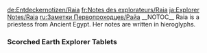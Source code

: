 <noinclude>
{{Include}}
{{ambox
| color = yellow
| icon = Carbonemys.png
| type = If you came directly to this page you can find the other Explorer Notes on page [[Explorer Notes]].
| info =
}}
[[de:Entdeckernotizen/Raia]]
[[fr:Notes des explorateurs/Raia]]
[[ja:Explorer Notes/Raia]]
[[ru:Заметки Первопроходцев/Райа]]
{{MissingTranslations|es|it|pl|pt-br|th}}
</noinclude>__NOTOC__
Raia is a priestess from Ancient Egypt. Her notes are written in hieroglyphs.

<div class="toccolours mw-collapsible mw-collapsed" style="background: none; border: none;">
===Scorched Earth Explorer Tablets===
<div class="mw-collapsible-content">
{{Explorer Note
| title = Raia Tablet #1 (Scorched Earth)
| text = [Egyptian hieroglyphs]
| translation = <small>[Left Pane]</small><br/>Even at this distance the great Obelisk is beautiful. It is like a pillar of Amun-Ra's light given solid form. I wish we could have made our camp right beside it but the others thought that might draw unwanted attention. At least we are close enough to be in its shadow and drink from the river that runs beneath it.<br/>
<small>[Right Pane]</small><br/>I always face it when I pray to Hathor and though i can feel the scepticism in my companions' gazes, my faith is unshaken, for it was my faith that guided us here to this place rich with water and resources. All agree it is the ideal location for a settlement. Wherever we are the gods are watching over us I know it.
| author = Raia
| icon = NoteRaia.png
}}

{{Explorer Note
| title = Raia Tablet #2 (Scorched Earth)
| text = [Egyptian hieroglyphs]
| translation = <small>[Left Pane]</small><br/>Construction has been going well. None of us are architects, but we have been adjusting to our roles.

<small>[Middle Pane]</small><br/>Girisha's broad shoulders and a booming laugh conceal a keen mind, and we started making better progress once I convinced him to stop hauling rocks and start drawing up plans that let Amir focus on starting a garden where he is more at home.

<small>[Right Pane]</small><br/>I have focused on trying to keep us organized and maintaining our spirits myself. I wish I could do more, sadly while a priestess has many gifts, manual labor is not one of them. I often find myself winded before midday. I pray that the others do not find me burdensome.
| author = Raia
| icon = NoteRaia.png
}}

{{Explorer Note
| title = Raia Tablet #3 (Scorched Earth)
| text = [Egyptian hieroglyphs]
| translation = <small>[Top Pane]</small><br/>Back in Luxor I always tried to stay out of politics. I never aspired to be Divine Adoratrice as some priestesses did. I found that such selfish ambitions often led to suffering both for oneself and for others.

<small>[Middle Pane]</small><br/>So when Girisha referred to me as our leader today. I found myself surprised. I had never asked for such a position and the others had never bestowed it on me in any official manner. It just happened naturally.

<small>[Bottom Pane]</small><br/>I am not sure what to make of it but if this is Hathor's will then I will try to guide these people as best as I can.
| author = Raia
| icon = NoteRaia.png
}}

{{Explorer Note
| title = Raia Tablet #4 (Scorched Earth)
| text = [Egyptian hieroglyphs]
| translation = <small>[Left Pane]</small><br/>Our settlement has grown so quickly during these hectic months. So many wandering souls have found their way here seeking shelter and companionships, have done my best to welcome everyone I can. If treated with understanding most become productive loyal members of our community.

<small>[Right Pane]</small><br/>But I am no fool. I know that hearts can have two natures. Hathor offers compassion while Sekhmet brings devastation. As we grow in size we become a riper target for those with malice in their hearts.

Girisha has tried to organize a militia but I fear it inadequate. For now I must be wary and pray that the gods send us a true warrior.
| author = Raia
| icon = NoteRaia.png
}}

{{Explorer Note
| title = Raia Tablet #5 (Scorched Earth)
| text = [Egyptian hieroglyphs]
| translation = <small>[Left Pane]</small><br/>It took longer than I'd hope but I believe the gods have heard my prayers. At least I believe so. When I imagined what a true warrior might be like I cannot say that I imagined Captain Dahkeya.

<small>[Middle Pane]</small><br/>He speaks tersely, has no sense of decorum and in general is rather prickly. He was nigh unapproachable for a whole day when we decided his position should be called captain instead of the nonsense word he proposed.

<small>[Right Pane]</small><br/>Yet he has been getting results or so I am told. When I find time I ought to observe him in action myself.
| author = Raia
| icon = NoteRaia.png
}}

{{Explorer Note
| title = Raia Tablet #6 (Scorched Earth)
| text = [Egyptian hieroglyphs]
| translation = <small>[Upper Left Pane]</small><br/> I am still not accustomed to the loud fiery weapons that our new captain is training his men to use. Their power is so destructive that it seems almost too much for any mortal man to possess. Yet captain Dahkeya strolls

<small>[Lower Left Pane]</small><br/> up and down his line of trainees like they are wielding wooden swords, and twirls his own weapon almost absentmindedly.

<small>[Right Pane]</small><br/> It is somewhat unnerving to find someone so calm around such potent instruments of death. But I suppose that is why he has had such success in securing our borders. I can only hope that we need but one captain Dahkeya and that I never have to use those weapons myself.
| author = Raia
| icon = NoteRaia.png
}}

{{Explorer Note
| title = Raia Tablet #7 (Scorched Earth)
| text = [Egyptian hieroglyphs]
| translation = <small>[Left Pane]</small><br/>It has been such a blessing to be able to spread Hathor's joy and love to so many people. At first my daily prayers garnered but a few curious observers. Yet soon observations turned to questions, and questions turned to participation. Now there are so many of us that we have even begun to construct a shrine.<br/>
<small>[Right pane is identical to left pane but subtitle text is:]</small><br/>I truly wish that I could teach these eager new students all day long, but my duty to the village must come first. Perhaps when our future here is finally secured I shall be able to live the life of a priestess again, but for now I have too many people counting on me. I cannot abandon them.
| author = Raia
| icon = NoteRaia.png
}}

{{Explorer Note
| title = Raia Tablet #8 (Scorched Earth)
| text = [Egyptian hieroglyphs]
| translation = <small>[Left Pane]</small><br/>Names are a curious thing. We assign them great weight, yet they do not change the substance of the person, place, or thing they belong to. I suppose that line of thinking is why I never dwelled on the name of our humble village. Yet now that it has grown to become somewhat less humble our home can go nameless no longer. People must call it something.<br/>
<small>[Right Pane]</small><br/>To that end Nosti is as good a name as any. I am told that it means to know in some old important language, and whatever our citizens intended that to symbolize when they chose it  I know this: while we are here, we are under the protection of the gods.
| author = Raia
| icon = NoteRaia.png
}}

{{Explorer Note
| title = Raia Tablet #9 (Scorched Earth)
| text = [Egyptian hieroglyphs]
| translation = <small>[Left Pane]</small><br/>Lost souls from all across the desert continue to prostrate themselves before Nosti's gates. I adamantly refuse to turn away anyone that does not mean us any harm, but I realize that has left us with many mouths to feed.

<small>[Right Pane]</small><br/>As a result, Nosti's fields are its most valuable asset. Fortunately, Girisha's designs, and my organization of labor and resources have once again proven effective. Not only did we implement an efficient irrigation system, but we have encased our crops in a large protective structure made of a clear, shiny substance called glass.

<small>[Lower Right Pane]</small><br/>Every morning it sparkles with a Amun-Ra's light, like a great gem, a beautiful reminder of what we can accomplish when we are united in purpose.
| author = Raia
| icon = NoteRaia.png
}}

{{Explorer Note
| title = Raia Tablet #10 (Scorched Earth)
| text = [Egyptian hieroglyphs]
| translation = <small>[Left Pane]</small><br/> Despite our best efforts and the blessing of the gods, tragedy is unavoidable in these strange lands. Yesterday it struck Nosti once more in the form of a mantis attack, and while I could not undo what had been done I hope that I was able to bring some small comfort to those who knew the victims best.<br/>
<small>[Right Pane]</small><br/> Though we lack the resources to properly inter the dead in tombs, we still held a ceremony in their memory and I made time to speak privately with anyone who wished to. Between that and my usual duties I am physically and emotionally exhausted, but when my people are suffering I can not afford to rest.
| author = Raia
| icon = NoteRaia.png
}}

{{Explorer Note
| title = Raia Tablet #11 (Scorched Earth)
| text = [Egyptian hieroglyphs]
| translation = <small>[Left Pane]</small><br/>Early on I handled all of Nosti’s trade negotiations, and I have had trouble growing out of the habit. I suppose that is why every caravan or hunter that passes through our gates knows my name. Some still insist on speaking with me personally. But I do not mind. I find these dealings rather engaging. It is like playing a game of words.<br/>
<small>[Right Pane]</small><br/>One such caravan arrived yesterday bearing a haul of metal ingots. Our venerable captain has suggested that I bring a contingent of guards to the negotiations, but I would rather not. If our guests are intimidated, they may back out and I would be remiss to waste such an opportunity.
| author = Raia
| icon = NoteRaia.png
}}

{{Explorer Note
| title = Raia Tablet #12 (Scorched Earth)
| text = [Egyptian hieroglyphs]
| translation = <small>[Left Pane]</small><br/>I shall gladly admit that I erred. I shall even admit that I owe Captain Dahkeya my life and offer him all the gratitude he is due. Yet that does not excuse such merciless behavior.

<small>[Top Pane]</small><br/>Those so called merchants may have stooped to viciousness and cruelty by trying to kidnap me, but that one had surrendered. There was no need to execute him on the spot, was there? It is so hard to see where light ends and darkness begins in this violent place.

<small>[Right Pane]</small><br/>Perhaps if I could adequately protect myself we could have avoided needless blood shed. Yes, I think it is time I shall master these explosive weapons, and Captain Dahkeya is going to help me.
| author = Raia
| icon = NoteRaia.png
}}

{{Explorer Note
| title = Raia Tablet #13 (Scorched Earth)
| text = [Egyptian hieroglyphs]
| translation = <small>[Left Pane]</small><br/>Step by step I am learning how to shoot. During my first few lessons the weapons almost jumped out of my hand when I fired them, but my arms have grown stronger and my aim truer.

<small>[Middle Pane]</small><br/>Captain Dahkeya’s presence has been helpful. The same calm that is found unnerving from afar has been steadying from up close. He does not waste his breath in exaggerated praise or criticism, he simply keeps me focused on what I need to do and every thing else just falls away.

<small>[Right Pane]</small><br/>Considering where I started, he has been very patient with me. Perhaps I should be more patient with him.
| author = Raia
| icon = NoteRaia.png
}}

{{Explorer Note
| title = Raia Tablet #14 (Scorched Earth)
| text = [Egyptian hieroglyphs]
| translation = <small>[Left Pane]</small><br/>In ancient times, gentle Hathor took the form of the fierce warrior goddess Sekhmet, and unleashed her wrath upon the human world. Yet even during her relentless slaughter, Hathor was within Sekhmet as Sekhmet was always within Hathor, and when she was eventually calmed the peaceful goddess of joy and love returned.

<small>[Upper Right Pane]</small><br/>As it is with the goddess, so it is with mankind. The vicious can become kind, and the kind hearted can become violent for all his past transgressions. Captain Dahkeya is no different.

<small>[Lower Right Pane]</small><br/>He did not grasp Hathor and Sekhment’s tale when I told it to him the other day, but if he keeps trying to better himself, then perhaps one day he will.
| author = Raia
| icon = NoteRaia.png
}}

{{Explorer Note
| title = Raia Tablet #15 (Scorched Earth)
| text = [Egyptian hieroglyphs]
| translation = <small>[Upper Left Pane]</small><br/>In principle, I have turned into a competent marksman. Yet in practice how would I fare? When the time comes, could I end another human life?

<small>[Lower Left Pane]</small><br/>I am not so sure. My mouth grows dry with fear at the very thought. The warrior spirit of Sekhmet surely resides somewhere within the recesses of my heart, but search as I may, I can not find it.

<small>[Right Pane]</small><br/>As training I offered to put down some of our beasts that had grown deathly ill. It was a merciful act, but it still drew tears from my eyes and twisted my stomach in to knots. I must learn to act in spite of these feelings. My life may depend on it one day.
| author = Raia
| icon = NoteRaia.png
}}

{{Explorer Note
| title = Raia Tablet #16 (Scorched Earth)
| text = [Egyptian hieroglyphs]
| translation = <small>[Left Pane]</small><br/>Despite my best efforts, I know that I have strayed from the teachings and customs that I learned so meticulously back home. Out of necessity I have adapted it to both the needs of Hathor’s new followers and the circumstances we all face in this desert.

<br/>For example, celebrating the gods with feasts and festivals in their name would be wasteful. This sacrifice is particularly unfortunate, for my students deserve some sort of reward for their diligence.

<br/>Perhaps I can still organize a modest celebration of some sort. In fact, maybe the whole village should have one just to raise everyone’s spirits. Even our venerable Captain might enjoy that. Ah, but I ask for miracles.

| author = Raia
| icon = NoteRaia.png
}}

{{Explorer Note
| title = Raia Tablet #17 (Scorched Earth)
| text = [Egyptian hieroglyphs]
| translation = <small>[Left Pane]</small><br/>I trust our Captain’s judgment on matters of defense, but I still feel ill at ease with his decision to sally against these mantises. It is not that he has left the village unprotected. Quite the contrary. I fear that his own contingent is too small.

<small>[Upper Right Pane]</small><br/>I know that I should not be concerned. He personally vouched for the caliber of his team, and I have more immediate priorities. Our walls and gates need repairs, our infirmary needs supplies and our morale needs bolstering. I have been scrambling to and fro with such constant urgency that rings have formed beneath my eyes.

<small>[Lower Right Pane]</small><br/>Yet when I finally earn a moments respite, I am restless with worry.
| author = Raia
| icon = NoteRaia.png
}}

{{Explorer Note
| title = Raia Tablet #18 (Scorched Earth)
| text = [Egyptian hieroglyphs]
| translation = <small>[Left Pane]</small><br/>The people of Nosti come from so many different places, and they all have different ways of thinking. On occasion this incites conflict.

<small>[Right Pane]</small><br/>Several weeks ago two newcomers came to blows over a long standing feud between their home nations, and just the other day I had to harshly discipline one of my own disciples for harassing the villagers who worship that wooden cross. One time a man even challenged me to a duel for Nosti’s leadership.

<small>[Bottom Pane]</small><br/>Yet those same two people who engaged in fisticuffs now work to repair our western gate, and it is stronger for their combined efforts. Perhaps that is why the gods have brought us all here. To help us understand each other.
| author = Raia
| icon = NoteRaia.png
}}

{{Explorer Note
| title = Raia Tablet #19 (Scorched Earth)
| text = [Egyptian hieroglyphs]
| translation = <small>[Left Pane]</small><br/>For days, I have prayed for both Hathor's compassion and Sekhmet's healing powers, and for days I have waited. I have faith that they heard me. When I first laid eyes on him, I thought for sure he was dead or dying, but the gods have not yet taken John Dahkeya away from me.<br/>
<small>[Right Pane]</small><br/>My mind knows that I have other responsibilities to attend to, that I cannot afford to spend more time in this room. Yet I know that if I attempt to attend to my duties, my heart will interfere and I cannot neglect it. Not any longer.
| author = Raia
| icon = NoteRaia.png
}}

{{Explorer Note
| title = Raia Tablet #20 (Scorched Earth)
| text = [Egyptian hieroglyphs]
| translation = <small>[Top Pane]</small><br/>Without question, it was Hathor's divine will that sent me here, not only so I could spread her joy and compassion, but so I could understand her love.
<small>[Middle Pane]</small><br/>I thought I knew it before. I loved my family, I loved my fellow priestesses, and I love all those under my care here in Nosti. Yet only when I finally surrendered myself to it, when I let it rush over my body and carry me like the current of a great river did I truly understand it. Only now can I claim to embody Hathor's teachings, thanks to John Dahkeya, this warrior from a distant time and place.
<small>[Bottom Pane]</small><br/>And now, together, we can turn this desert into a paradise.
| author = Raia
| icon = NoteRaia.png
}}

{{Explorer Note
| title = Raia Tablet #21 (Scorched Earth)
| text = [Egyptian hieroglyphs]
| translation = <small>[Top Left Pane]</small><br/>The mood in Nosti has been so jubilant lately that I think we may just hold a festival after all, and why not? We have plenty of cause to celebrate.
<small>[Top Right Pane]</small><br/>With the mantis threat diminished, our scouts were able to establish an outpost in the north, where they discovered a wealth of thick, black oil seeping through cracks in the earth. Thanks to this bounty, we have been able to create amazing new tools, and fill our storehouses to the brim. A festival would hardly make a dent.
<small>[Bottom Pane]</small><br/>I am sure my beloved Captain will disagree. Ever the dutiful worrier. Fortunately, I can be quite convincing where John Dahkeya is concerned, and for one day, we deserve to supplant worry and duty with song and dance.
| author = Raia
| icon = NoteRaia.png
}}

{{Explorer Note
| title = Raia Tablet #22 (Scorched Earth)
| text = [Egyptian hieroglyphs]
| translation = <small>[Left Pane]</small><br/>As I watched Girisha's team construct the curious, bladed tower that is meant to harness the power of Shu's winds, I could not help but marvel at how far we have come. In such a short time, Nosti has risen from nothing into a true city, with wonders that would make even the great Pharaohs envious.<br/>
<small>[Right Pane]</small><br/>For all its storms and monsters, this desert grows less threatening to us each day, and fewer people are forced to suffer and die by its hand. Perhaps one day, no one will. If we can achieve that, then every hardship and every sacrifice we have endured will have been worth it.
| author = Raia
| icon = NoteRaia.png
}}

{{Explorer Note
| title = Raia Tablet #23 (Scorched Earth)
| text = [Egyptian hieroglyphs]
| translation = Over the last few days, the lights of the great obelisks have been pulsing with a rhythm and intensity that I have never seen before. It is a beautiful, soothing sight, particularly at night. It almost looks like they are singing a song to the stars above. Surely this is a sign of the gods' favor. Hathor is offering us her blessing.<br/><br/>Having another festival would be exorbitant, so I have organized a special round of ceremonies and prayers after dusk instead. Thus far they have gone wonderfully, and everyone has left with renewed faith and vigor.<br/><br/>I wonder how long this display will last?
| author = Raia
| icon = NoteRaia.png
}}

{{Explorer Note
| title = Raia Tablet #24 (Scorched Earth)
| text = [Egyptian hieroglyphs]
| translation = <small>[Left Pane]</small><br/>Sometimes, I wonder how John can carry on, with no faith in a higher purpose or power and eyes that see threats everywhere. Even when we are safe and secure, he insists on sleeping with a weapon at arms' length. It is no wonder that he suddenly believes the obelisks could be dangerous.<br/>
<small>[Right Pane]</small><br/>Fortunately I have enough faith for the both of us. I have faith that he will protect us from the flying lizards that have recently appeared, I have faith that the obelisks would never harm us, and I even have faith that I shall forgive his constant prodding on the latter. That final matter might require some additional effort on his part, however. He has been simply relentless about it.
| author = Raia
| icon = NoteRaia.png
}}

{{Explorer Note
| title = Raia Tablet #25 (Scorched Earth)
| text = [Egyptian hieroglyphs]
| translation = <small>[Left Pane]</small><br/>What did I do wrong? Despite every trial and tribulation, I kept my faith in Hathor, Amun-Ra and all the gods. No I did more than that. I gave them new followers, I built shrines for them, and held ceremonies for them.
<small>[Middle Pane]</small><br/>So why? Why did the obelisks light up the sky and call down such a terrible doom upon my new home? Why would the gods tear the very earth asunder and send all that I have built and cherished tumbling into the abyss? Where did I betray them?
<small>[Right Pane]</small><br/>Were it not for John I would not even be able to ask such questions. I would just be some dead fool, whose last act would have been to beg for salvation from the very gods who have forsaken me.
| author = Raia
| icon = NoteRaia.png
}}

{{Explorer Note
| title = Raia Tablet #26 (Scorched Earth)
| text = [Egyptian hieroglyphs]
| translation = <small>[Left Pane]</small><br/>My mind is filled with the dead. I see the smiling faces of my students, eager to learn. I hear Girisha's laugh, deep and merry. I see the outstretched hand of John's trusted lieutenant as she fell into the darkness below.
<small>[Middle Pane]</small><br/>John tells me not to blame myself, that what happened was unpredictable. Yet how can I not feel guilty when I led so many to worship the instruments of our destruction, all the while promising to keep them safe?
<small>[Right Pane]</small><br/>Somehow, I must bury these emotions and focus on the present, as John does. If I cannot tear my mind away from what I have lost, I will lose all I have left. I cannot let that happen. I cannot let the gods take him too.
| author = Raia
| icon = NoteRaia.png
}}

{{Explorer Note
| title = Raia Tablet #27 (Scorched Earth)
| text = [Egyptian hieroglyphs]
| translation = <small>[Left Pane]</small><br/>You would have been proud of me. I controlled my breathing, just like you taught me, even with the tears streaming down my face. Even with all the hate and anger in my heart, I kept my aim steady, and I killed them. I killed them all, John.
<small>[Top Right Pane]</small><br/>So why have you abandoned me, too? You were the survivor, not I. These creatures should not have been enough to kill you. You were too strong. I need you too much.
<small>[Bottom Right Pane]</small><br/>Please. Come back to me. I need to hear your voice. I need to see your smile. Please. Please.
| author = Raia
| icon = NoteRaia.png
}}

{{Explorer Note
| title = Raia Tablet #28 (Scorched Earth)
| text = [Egyptian hieroglyphs]
| translation = <small>[Left Pane]</small><br/>When I found them, I wanted to smash them to bits. Those eggs were the spawn of the monsters that slew my beloved, and they did not deserve my pity. Yet I also knew they could help me. If I could raise these creatures as my own servants, then even those traitorous gods of mine could not strike me down.
<small>[Middle Pane]</small><br/>I have constructed a great bonfire to mimic the warmth provided by their mother, and gathered milk from the mightiest of the fallen beasts so that I may feed them when they hatch. Hopefully it is enough.
<small>[Right Pane]</small><br/>No, it will be. I will raise these creatures, I will master them and I will survive. I promise you, John. I will live for both of us.
| author = Raia
| icon = NoteRaia.png
}}

{{Explorer Note
| title = Raia Tablet #29 (Scorched Earth)
| text = [Egyptian hieroglyphs]
| translation = <small>[Left Pane]</small><br/>When the creatures first hatched, I dared not go near them without weapon in hand, but by now we have grown accustomed to each other. I once heard that a newborn creature may identify the first living thing it sees as its parent. I believe that has occurred here. I have become a mother to monsters.
<small>[Right Pane]</small><br/>So be it. The gods have forsaken me and my love has been taken from me, so gone now is the Raia of old. Gone are the last vestiges of Hathor's joy and tranquility. Let my heart fill with Sekhmet's might and fury, and with monsters at my back and steel in my hands, let the desert know my wrath.
<small>[Bottom Pane]</small><br/>Never shall anyone take from me again, be it god, beast or man.
| author = Raia
| icon = NoteRaia.png
}}

{{Explorer Note
| title = Raia Tablet #30 (Scorched Earth)
| text = [Egyptian hieroglyphs]
| translation = <small>[Top Pane]</small><br/>I have seen so much since we last spoke, John. There are secrets in this desert that you would never believe, dangers that would have paralyzed me with fear when we first met, but I am a different woman now. Would you recognize me still, behind this black veil?
<small>[Middle Pane]</small><br/>I still find ways to help people, though not as I used to. I am no shepherd to the lost, no healer of wounded souls. Sometimes I simply defend the defenseless, or guide those few who seek the truth behind this cursed place.
<small>[Bottom Pane]</small><br/>Perhaps one day, someone will find that truth, strike down the false gods of this land, and at last grant me rest. Yet until that day comes, know that I will not falter. Know that I will carry on.
| author = Raia
| icon = NoteRaia.png
}}</div>
</div>
